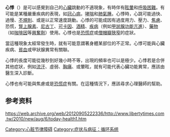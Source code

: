 {{unreferenced|time=2018-06-05T02:05:39+00:00}}
{{medical}}
{{SignSymptom infobox |
  Name        = Palpitation |
  Image          = |
  Caption        = |
  DiseasesDB     = 29231 |
  ICD10          = {{ICD10|R|00|2|r|00}} |
  ICD9           = {{ICD9|785.1}} |
  ICDO           = |
  OMIM           = |
  MedlinePlus    = 003081 |
  eMedicineSubj  = aaem |
  eMedicineTopic = 337 |
  MeshID         = |
}}
'''心悸'''（{{lang-en|Palpitation}}）是可以感覺到自己的[[心臟|心臟]]跳動的不適現象，有時伴有[[眩暈_(醫學)|眩暈]]和[[呼吸困難|呼吸困難]]。有可能是某種嚴重疾病的表現，如[[冠心病|冠心病]]，[[哮喘|哮喘]]和[[肺氣腫|肺氣腫]]。心悸時，心跳可能過快、過慢、[[心律不整|不規則]]、或是以正常速度跳動。心悸的可能成因有過度用力、壓力、[[焦慮|焦慮]]、恐慌，[[腎上腺素|腎上腺素]]、[[尼古丁|尼古丁]]、[[可卡因|可卡因]]、[[酒精|酒精]]、[[疾病|疾病]]（例如[[甲狀腺功能亢進|甲狀腺功能亢進]]）、[[藥物|藥物]]（如[[咖啡因|咖啡因]]等[[興奮劑|興奮劑]]）使用。心悸也是[[恐慌症|恐慌症]]或[[僧帽瓣狹窄|僧帽瓣狹窄]]的症狀。

當這種現象太經常發生時，就有可能意謂著身體某部位的不正常。心悸可能與心臟疾病、[[贫血|貧血]]或甲狀腺異常有關聯。

心悸的長度可能從幾秒到好幾小時不等，出現的頻率也可以是極少。心悸若是合併其他症狀，例如[[流汗|流汗]]、虛弱、[[胸痛|胸痛]]、或暈眩，就有可能代表心臟功能異常，應該由醫生深入診斷。

心悸也有可能與焦慮或是[[恐慌症|恐慌症]]有關。在這種情況下，應該尋求心理醫師的幫助。

==参考资料==
https://web.archive.org/web/20120905222336/http://www.libertytimes.com.tw/2010/new/aug/6/today-health1.htm
{{Cardiovascular system symptoms and signs}}
[[Category:心脏节律障碍|Category:心脏节律障碍]]
[[Category:症状与病征：循环系统|Category:症状与病征：循环系统]]